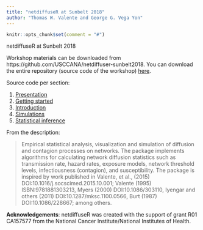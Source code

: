```yaml
---
title: "netdiffuseR at Sunbelt 2018"
author: "Thomas W. Valente and George G. Vega Yon"
---
```


```r
knitr::opts_chunk$set(comment = "#")

```

netdiffuseR at Sunbelt 2018

Workshop materials can be downloaded from https://github.com/USCCANA/netdiffuser-sunbelt2018. You can download the entire repository (source code of the workshop) [here](https://github.com/USCCANA/netdiffuser-sunbelt2018/archive/master.zip).

Source code per section:

1.  <a href="Network Interventions INSNA updated.ppt" target="_blank">Presentation</a>
2.  <a href="https://raw.githubusercontent.com/USCCANA/netdiffuser-sunbelt2018/master/getstarted.rmd" target="_blank">Getting started</a>
3.  <a href="https://raw.githubusercontent.com/USCCANA/netdiffuser-sunbelt2018/master/intro.rmd" target="_blank">Introduction</a>
4.  <a href="https://raw.githubusercontent.com/USCCANA/netdiffuser-sunbelt2018/master/sim.rmd" target="_blank">Simulations</a>
5.  <a href="https://raw.githubusercontent.com/USCCANA/netdiffuser-sunbelt2018/master/stats.rmd" target="_blank">Statistical inference</a>

From the description:

> Empirical statistical analysis, visualization and simulation of diffusion and contagion processes on networks. The package implements algorithms for calculating network diffusion statistics such as transmission rate, hazard rates, exposure models, network threshold levels, infectiousness (contagion), and susceptibility. The package is inspired by work published in Valente, et al., (2015) DOI:10.1016/j.socscimed.2015.10.001; Valente (1995) ISBN:9781881303213, Myers (2000) DOI:10.1086/303110, Iyengar and others (2011) DOI:10.1287/mksc.1100.0566, Burt (1987) DOI:10.1086/228667; among others.

__Acknowledgements__: netdiffuseR was created with the support of grant R01
CA157577 from the National Cancer Institute/National Institutes of Health.
